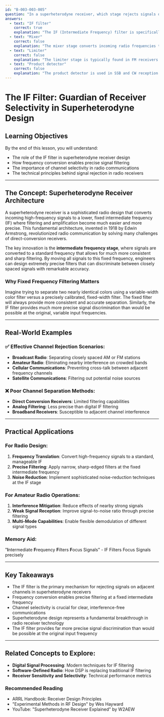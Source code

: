 ```yaml
---
id: "B-003-003-005"
question: "In a superheterodyne receiver, which stage rejects signals on adjacent channels?"
answers:
  - text: "IF filter"
    correct: true
    explanation: "The IF (Intermediate Frequency) filter is specifically designed to provide selective filtering in superheterodyne receivers, rejecting unwanted signals on adjacent frequencies. By operating at a fixed frequency where narrowband filtering is most precise, the IF filter can effectively discriminate between desired and undesired signals, providing critical channel selectivity in radio communication systems."
  - text: "Mixer"
    correct: false
    explanation: "The mixer stage converts incoming radio frequencies to a fixed intermediate frequency, but does not inherently provide channel selectivity. Its primary function is frequency translation, not signal rejection. While the mixer plays a crucial role in frequency conversion, it cannot discriminate between closely spaced signals."
  - text: "Limiter"
    correct: false
    explanation: "The limiter stage is typically found in FM receivers and is designed to remove amplitude variations and reduce noise, not to reject adjacent channel signals. Its function is to stabilize signal amplitude, not to provide frequency selectivity between channels."
  - text: "Product detector"
    correct: false
    explanation: "The product detector is used in SSB and CW reception to demodulate signals by mixing the incoming signal with a local oscillator, but it does not provide channel selectivity. Its primary purpose is signal demodulation, not filtering out adjacent channel interference."
---
```


# The IF Filter: Guardian of Receiver Selectivity in Superheterodyne Design

## Learning Objectives
By the end of this lesson, you will understand:
- The role of the IF filter in superheterodyne receiver design
- How frequency conversion enables precise signal filtering
- The importance of channel selectivity in radio communications
- The technical principles behind signal rejection in radio receivers

---

## The Concept: Superheterodyne Receiver Architecture

A superheterodyne receiver is a sophisticated radio design that converts incoming high-frequency signals to a lower, fixed intermediate frequency (IF) where filtering and amplification become much easier and more precise. This fundamental architecture, invented in 1918 by Edwin Armstrong, revolutionized radio communication by solving many challenges of direct-conversion receivers.

The key innovation is the **intermediate frequency stage**, where signals are converted to a standard frequency that allows for much more consistent and sharp filtering. By moving all signals to this fixed frequency, engineers can design extremely precise filters that can discriminate between closely spaced signals with remarkable accuracy.

### Why Fixed Frequency Filtering Matters

Imagine trying to separate two nearly identical colors using a variable-width color filter versus a precisely calibrated, fixed-width filter. The fixed filter will always provide more consistent and accurate separation. Similarly, the IF filter provides much more precise signal discrimination than would be possible at the original, variable input frequencies.

---

## Real-World Examples

### ✅ Effective Channel Rejection Scenarios:
- **Broadcast Radio**: Separating closely spaced AM or FM stations
- **Amateur Radio**: Eliminating nearby interference on crowded bands
- **Cellular Communications**: Preventing cross-talk between adjacent frequency channels
- **Satellite Communications**: Filtering out potential noise sources

### ❌ Poor Channel Separation Methods:
- **Direct Conversion Receivers**: Limited filtering capabilities
- **Analog Filtering**: Less precise than digital IF filtering
- **Broadband Receivers**: Susceptible to adjacent channel interference

---

## Practical Applications

### For Radio Design:
1. **Frequency Translation**: Convert high-frequency signals to a standard, manageable IF
2. **Precise Filtering**: Apply narrow, sharp-edged filters at the fixed intermediate frequency
3. **Noise Reduction**: Implement sophisticated noise-reduction techniques at the IF stage

### For Amateur Radio Operations:
1. **Interference Mitigation**: Reduce effects of nearby strong signals
2. **Weak Signal Reception**: Improve signal-to-noise ratio through precise filtering
3. **Multi-Mode Capabilities**: Enable flexible demodulation of different signal types

### Memory Aid:
"**I**ntermediate **F**requency **F**ilters **F**ocus Signals" - IF Filters Focus Signals precisely

---

## Key Takeaways

- The IF filter is the primary mechanism for rejecting signals on adjacent channels in superheterodyne receivers
- Frequency conversion enables precise filtering at a fixed intermediate frequency
- Channel selectivity is crucial for clear, interference-free communications
- Superheterodyne design represents a fundamental breakthrough in radio receiver technology
- The IF filter provides far more precise signal discrimination than would be possible at the original input frequency

---

## Related Concepts to Explore:
- **Digital Signal Processing**: Modern techniques for IF filtering
- **Software-Defined Radio**: How DSP is replacing traditional IF filtering
- **Receiver Sensitivity and Selectivity**: Technical performance metrics

### Recommended Reading
- ARRL Handbook: Receiver Design Principles
- "Experimental Methods in RF Design" by Wes Hayward
- YouTube: "Superheterodyne Receiver Explained" by W2AEW